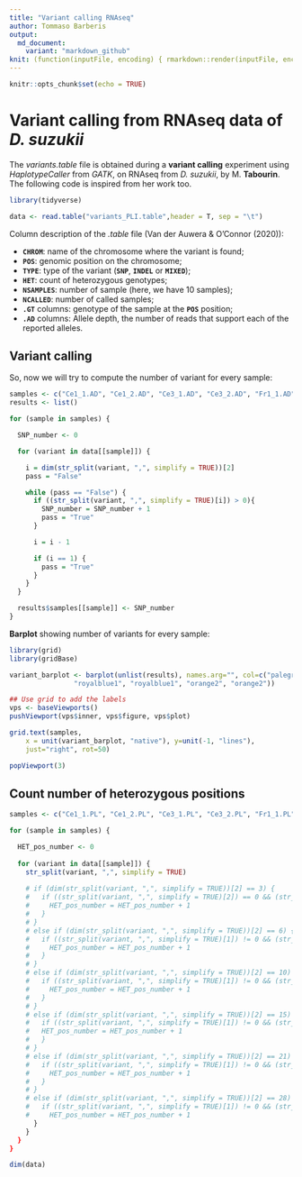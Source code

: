 ```yaml
---
title: "Variant calling RNAseq"
author: Tommaso Barberis
output: 
  md_document:
    variant: "markdown_github"
knit: (function(inputFile, encoding) { rmarkdown::render(inputFile, encoding = encoding, output_file = "Variant_calling_RNAseq.md" )})
---
```


```r
knitr::opts_chunk$set(echo = TRUE)
```

# Variant calling from RNAseq data of *D. suzukii*

The *variants.table* file is obtained during a **variant calling** experiment using *HaplotypeCaller* from *GATK*, on RNAseq from *D. suzukii*, by M. **Tabourin**. The following code is inspired from her work too.

```r
library(tidyverse)

data <- read.table("variants_PLI.table",header = T, sep = "\t")
```

Column description of the *.table* file (Van der Auwera & O'Connor (2020)):

-   **`CHROM`**: name of the chromosome where the variant is found;
-   **`POS`**: genomic position on the chromosome;
-   **`TYPE`**: type of the variant (**`SNP`**, **`INDEL`** or **`MIXED`**);
-   **`HET`**: count of heterozygous genotypes;
-   **`NSAMPLES`**: number of sample (here, we have 10 samples);
-   **`NCALLED`**: number of called samples;
-   **`.GT`** columns: genotype of the sample at the **`POS`** position;
-   **`.AD`** columns: Allele depth, the number of reads that support each of the reported alleles.

## Variant calling

So, now we will try to compute the number of variant for every sample:

```r
samples <- c("Ce1_1.AD", "Ce1_2.AD", "Ce3_1.AD", "Ce3_2.AD", "Fr1_1.AD", "Fr1_2.AD", "Fr3_1.AD", "Fr3_2.AD", "G0_1.AD", "G0_2.AD")
results <- list()

for (sample in samples) {

  SNP_number <- 0

  for (variant in data[[sample]]) {

    i = dim(str_split(variant, ",", simplify = TRUE))[2]
    pass = "False"

    while (pass == "False") {
      if ((str_split(variant, ",", simplify = TRUE)[i]) > 0){
        SNP_number = SNP_number + 1
        pass = "True"
      }

      i = i - 1

      if (i == 1) {
        pass = "True"
      }
    }
  }

  results$samples[[sample]] <- SNP_number
}
```

**Barplot** showing number of variants for every sample:

```r
library(grid)
library(gridBase)

variant_barplot <- barplot(unlist(results), names.arg="", col=c("palegreen4","palegreen4","palegreen2", "palegreen2", "royalblue3", "royalblue3",
                "royalblue1", "royalblue1", "orange2", "orange2"))

## Use grid to add the labels    
vps <- baseViewports()
pushViewport(vps$inner, vps$figure, vps$plot)

grid.text(samples,
    x = unit(variant_barplot, "native"), y=unit(-1, "lines"),
    just="right", rot=50)

popViewport(3)
```

## Count number of heterozygous positions

```r
samples <- c("Ce1_1.PL", "Ce1_2.PL", "Ce3_1.PL", "Ce3_2.PL", "Fr1_1.PL", "Fr1_2.PL", "Fr3_1.PL", "Fr3_2.PL", "G0_1.PL", "G0_2.PL")

for (sample in samples) {

  HET_pos_number <- 0
  
  for (variant in data[[sample]]) {
    str_split(variant, ",", simplify = TRUE)
    
    # if (dim(str_split(variant, ",", simplify = TRUE))[2] == 3) {
    #   if ((str_split(variant, ",", simplify = TRUE)[2]) == 0 && (str_split(variant, ",", simplify = TRUE)[1]) != 0 ){
    #     HET_pos_number = HET_pos_number + 1
    #   }
    # }
    # else if (dim(str_split(variant, ",", simplify = TRUE))[2] == 6) {
    #   if ((str_split(variant, ",", simplify = TRUE)[1]) != 0 && (str_split(variant, ",", simplify = TRUE)[3]) != 0 && (str_split(variant, ",", simplify = TRUE)[6]) != 0){
    #     HET_pos_number = HET_pos_number + 1
    #   } 
    # }
    # else if (dim(str_split(variant, ",", simplify = TRUE))[2] == 10) {
    #   if ((str_split(variant, ",", simplify = TRUE)[1]) != 0 && (str_split(variant, ",", simplify = TRUE)[3]) != 0 && (str_split(variant, ",", simplify = TRUE)[6]) != 0 && (str_split(variant, ",", simplify = TRUE)[10]) != 0){
    #     HET_pos_number = HET_pos_number + 1
    #   }
    # }
    # else if (dim(str_split(variant, ",", simplify = TRUE))[2] == 15) {
    #   if ((str_split(variant, ",", simplify = TRUE)[1]) != 0 && (str_split(vr, ",", simplify = TRUE)[3]) != 0 && (str_split(variant, ",", simplify = TRUE)[6]) != 0 && (str_split(variant, ",", simplify = TRUE)[10]) != 0 && (str_split(variant, ",", simplify = TRUE)[15]) != 0){
    #   HET_pos_number = HET_pos_number + 1
    #   }
    # }
    # else if (dim(str_split(variant, ",", simplify = TRUE))[2] == 21) {
    #   if ((str_split(variant, ",", simplify = TRUE)[1]) != 0 && (str_split(variant, ",", simplify = TRUE)[3]) != 0 && (str_split(variant, ",", simplify = TRUE)[6]) != 0 && (str_split(variant, ",", simplify = TRUE)[10]) != 0 && (str_split(variant, ",", simplify = TRUE)[15]) != 0 && (str_split(variant, ",", simplify = TRUE)[21]) != 0){
    #     HET_pos_number = HET_pos_number + 1
    #   }
    # }
    # else if (dim(str_split(variant, ",", simplify = TRUE))[2] == 28) {
    #   if ((str_split(variant, ",", simplify = TRUE)[1]) != 0 && (str_split(variant, ",", simplify = TRUE)[3]) != 0 && (str_split(variant, ",", simplify = TRUE)[6]) != 0 && (str_split(variant, ",", simplify = TRUE)[10]) != 0 && (str_split(variant, ",", simplify = TRUE)[15]) != 0 && (str_split(variant, ",", simplify = TRUE)[21]) != 0 && (str_split(variant, ",", simplify = TRUE)[28]) != 0){
    #     HET_pos_number = HET_pos_number + 1
      }
    }
  }
}
```

```r
dim(data)
```
